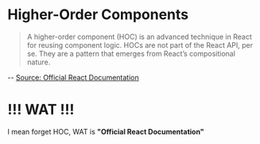 
# Higher-Order Components

> A higher-order component (HOC) is an advanced technique in React for reusing component logic. HOCs are not part of the React API, per se. They are a pattern that emerges from React’s compositional nature.

-- [Source: Official React Documentation](https://reactjs.org/docs/higher-order-components.html)

# !!! WAT !!!

I mean forget HOC, WAT is **"Official React Documentation"** 


